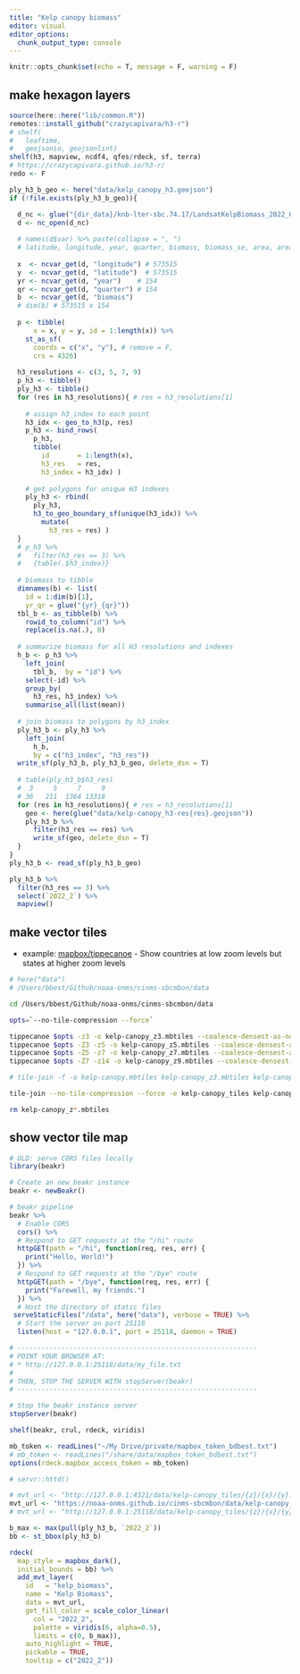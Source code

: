 ```yaml
---
title: "Kelp canopy biomass"
editor: visual
editor_options: 
  chunk_output_type: console
---
```


```r
knitr::opts_chunk$set(echo = T, message = F, warning = F)
```


## make hexagon layers

```r
source(here::here("lib/common.R"))
remotes::install_github("crazycapivara/h3-r")
# shelf(
#   leaftime,
#   geojsonio, geojsonlint)
shelf(h3, mapview, ncdf4, qfes/rdeck, sf, terra)
# https://crazycapivara.github.io/h3-r/
redo <- F

ply_h3_b_geo <- here("data/kelp_canopy_h3.geojson")
if (!file.exists(ply_h3_b_geo)){

  d_nc <- glue("{dir_data}/knb-lter-sbc.74.17/LandsatKelpBiomass_2022_Q2_withmetadata.nc")
  d <- nc_open(d_nc)
  
  # names(d$var) %>% paste(collapse = ", ")
  # latitude, longitude, year, quarter, biomass, biomass_se, area, area_se, passes, passes5, passes7, passes8
  
  x  <- ncvar_get(d, "longitude") # 573515
  y  <- ncvar_get(d, "latitude")  # 573515
  yr <- ncvar_get(d, "year")    # 154
  qr <- ncvar_get(d, "quarter") # 154
  b  <- ncvar_get(d, "biomass")
  # dim(b) # 573515 x 154
  
  p <- tibble(
      x = x, y = y, id = 1:length(x)) %>% 
    st_as_sf(
      coords = c("x", "y"), # remove = F, 
      crs = 4326) 
  
  h3_resolutions <- c(3, 5, 7, 9)
  p_h3 <- tibble()
  ply_h3 <- tibble()
  for (res in h3_resolutions){ # res = h3_resolutions[1]
    
    # assign h3_index to each point
    h3_idx <- geo_to_h3(p, res)
    p_h3 <- bind_rows(
      p_h3,
      tibble(
        id       = 1:length(x),
        h3_res   = res,
        h3_index = h3_idx) )
    
    # get polygons for unique H3 indexes
    ply_h3 <- rbind(
      ply_h3,
      h3_to_geo_boundary_sf(unique(h3_idx)) %>% 
        mutate(
          h3_res = res) )
  }
  # p_h3 %>% 
  #   filter(h3_res == 3) %>% 
  #   {table(.$h3_index)}
  
  # biomass to tibble
  dimnames(b) <- list(
    id = 1:dim(b)[1],
    yr_qr = glue("{yr}_{qr}"))
  tbl_b <- as_tibble(b) %>% 
    rowid_to_column("id") %>% 
    replace(is.na(.), 0)
  
  # summarize biomass for all H3 resolutions and indexes
  h_b <- p_h3 %>% 
    left_join(
      tbl_b,  by = "id") %>% 
    select(-id) %>% 
    group_by(
      h3_res, h3_index) %>% 
    summarise_all(list(mean))
  
  # join biomass to polygons by h3_index
  ply_h3_b <- ply_h3 %>% 
    left_join(
      h_b,
      by = c("h3_index", "h3_res"))
  write_sf(ply_h3_b, ply_h3_b_geo, delete_dsn = T)
  
  # table(ply_h3_b$h3_res)
  #  3     5     7     9 
  # 36   211  1364 13318
  for (res in h3_resolutions){ # res = h3_resolutions[1]
    geo <- here(glue("data/kelp-canopy_h3-res{res}.geojson"))
    ply_h3_b %>% 
      filter(h3_res == res) %>% 
      write_sf(geo, delete_dsn = T)
  }
}
ply_h3_b <- read_sf(ply_h3_b_geo)

ply_h3_b %>%
  filter(h3_res == 3) %>%
  select(`2022_2`) %>% 
  mapview()
```

## make vector tiles

* example: [mapbox/tippecanoe](https://github.com/mapbox/tippecanoe#show-countries-at-low-zoom-levels-but-states-at-higher-zoom-levels) - Show countries at low zoom levels but states at higher zoom levels


```bash
# here("data")
# /Users/bbest/Github/noaa-onms/cinms-sbcmbon/data

cd /Users/bbest/Github/noaa-onms/cinms-sbcmbon/data

opts=`--no-tile-compression --force`

tippecanoe $opts -z3 -o kelp-canopy_z3.mbtiles --coalesce-densest-as-needed kelp-canopy_h3-res3.geojson
tippecanoe $opts -Z3 -z5 -o kelp-canopy_z5.mbtiles --coalesce-densest-as-needed  kelp-canopy_h3-res5.geojson
tippecanoe $opts -Z5 -z7 -o kelp-canopy_z7.mbtiles --coalesce-densest-as-needed  kelp-canopy_h3-res7.geojson
tippecanoe $opts -Z7 -z14 -o kelp-canopy_z9.mbtiles --coalesce-densest-as-needed  kelp-canopy_h3-res9.geojson

# tile-join -f -o kelp-canopy.mbtiles kelp-canopy_z3.mbtiles kelp-canopy_z5.mbtiles kelp-canopy_z7.mbtiles kelp-canopy_z9.mbtiles

tile-join --no-tile-compression --force -e kelp-canopy_tiles kelp-canopy_z3.mbtiles kelp-canopy_z5.mbtiles kelp-canopy_z7.mbtiles kelp-canopy_z9.mbtiles

rm kelp-canopy_z*.mbtiles
```

## show vector tile map

```r
# OLD: serve CORS files locally
library(beakr)

# Create an new beakr instance
beakr <- newBeakr()

# beakr pipeline
beakr %>%
  # Enable CORS
  cors() %>%
  # Respond to GET requests at the "/hi" route
  httpGET(path = "/hi", function(req, res, err) {
    print("Hello, World!")
  }) %>%
  # Respond to GET requests at the "/bye" route
  httpGET(path = "/bye", function(req, res, err) {
    print("Farewell, my friends.")
  }) %>%
  # Host the directory of static files
 serveStaticFiles("/data", here("data"), verbose = TRUE) %>%
  # Start the server on port 25118
  listen(host = "127.0.0.1", port = 25118, daemon = TRUE)

# ------------------------------------------------------------
# POINT YOUR BROWSER AT:
# * http://127.0.0.1:25118/data/my_file.txt
#
# THEN, STOP THE SERVER WITH stopServer(beakr)
# ------------------------------------------------------------

# Stop the beakr instance server
stopServer(beakr)
```


```r
shelf(beakr, crul, rdeck, viridis)

mb_token <- readLines("~/My Drive/private/mapbox_token_bdbest.txt")
# mb_token <- readLines("/share/data/mapbox_token_bdbest.txt")
options(rdeck.mapbox_access_token = mb_token)

# servr::httd()

# mvt_url <- "http://127.0.0.1:4321/data/kelp-canopy_tiles/{z}/{x}/{y}.pbf"
mvt_url <- "https://noaa-onms.github.io/cinms-sbcmbon/data/kelp-canopy_tiles/{z}/{x}/{y}.pbf"
# mvt_url <- "http://127.0.0.1:25118/data/kelp-canopy_tiles/{z}/{x}/{y}.pbf"

b_max <- max(pull(ply_h3_b, `2022_2`))
bb <- st_bbox(ply_h3_b)

rdeck(
  map_style = mapbox_dark(),
  initial_bounds = bb) %>% 
  add_mvt_layer(
    id   = "kelp_biomass",
    name = "Kelp Biomass",
    data = mvt_url,
    get_fill_color = scale_color_linear(
      col = "2022_2",
      palette = viridis(6, alpha=0.5),
      limits = c(0, b_max)),
    auto_highlight = TRUE,
    pickable = TRUE,
    tooltip = c("2022_2"))
```
